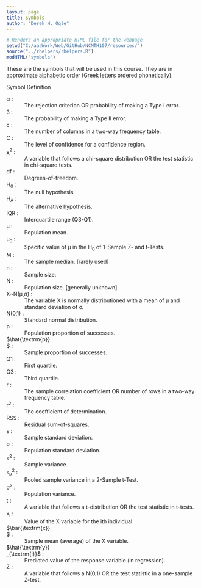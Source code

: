 ```yaml
---
layout: page
title: Symbols
author: "Derek H. Ogle"
---
```


```r
# Renders an appropriate HTML file for the webpage
setwd("C:/aaaWork/Web/GitHub/NCMTH107/resources/")
source("../rhelpers/rhelpers.R")
modHTML("symbols")
```

These are the symbols that will be used in this course. They are in approximate alphabetic order (Greek letters ordered phonetically).

<div class="panel panel-info">
<div class="panel-heading">Symbol <span class="pull-right">Definition</span></div>
<div class="panel-body">
<dl class="dl-horizontal">
<dt>&alpha;</dt><dd>The rejection criterion OR probability of making a Type I error.</dd>
<dt>&beta;</dt><dd>The probability of making a Type II error.</dd>
<dt>c</dt><dd>The number of columns in a two-way frequency table.</dd>
<dt>C</dt><dd>The level of confidence for a confidence region.</dd>
<dt>&chi;<sup>2</sup></dt><dd>A variable that follows a chi-square distribution OR the test statistic in chi-square tests.</dd>
<dt>df</dt><dd>Degrees-of-freedom.</dd>
<dt>H<sub>0</sub></dt><dd>The null hypothesis.</dd>
<dt>H<sub>A</sub></dt><dd>The alternative hypothesis.</dd>
<dt>IQR</dt><dd>Interquartile range (Q3-Q1).</dd>
<dt>&mu;</dt><dd>Population mean.</dd>
<dt>&mu;<sub>0</sub></dt><dd>Specific value of &mu; in the H<sub>0</sub> of 1-Sample Z- and t-Tests.</dd>
<dt>M</dt><dd>The sample median. [<emph>rarely used</emph>]</dd>
<dt>n</dt><dd>Sample size.</dd>
<dt>N</dt><dd>Population size. [<emph>generally unknown</emph>]</dd>
<dt>X~N(&mu;,&sigma;)</dt><dd>The variable X is normally distributioned with a mean of &mu; and standard deviation of &sigma;.</dd>
<dt>N(0,1)</dt><dd>Standard normal distribution.</dd>
<dt>p</dt><dd>Population proportion of successes.</dd>
<dt>$\hat{\textrm{p}}$</dt><dd>Sample proportion of successes.</dd>
<dt>Q1</dt><dd>First quartile.</dd>
<dt>Q3</dt><dd>Third quartile.</dd>
<dt>r</dt><dd>The sample correlation coefficient OR number of rows in a two-way frequency table.</dd>
<dt>r<sup>2</sup></dt><dd>The coefficient of determination.</dd>
<dt>RSS</dt><dd>Residual sum-of-squares.</dd>
<dt>s</dt><dd>Sample standard deviation.</dd>
<dt>&sigma;</dt><dd>Population standard deviation.</dd>
<dt>s<sup>2</sup></dt><dd>Sample variance.</dd>
<dt>s<sub>p</sub><sup>2</sup></dt><dd>Pooled sample variance in a 2-Sample t-Test.</dd>
<dt>&sigma;<sup>2</sup></dt><dd>Population variance.</dd>
<dt>t</dt><dd>A variable that follows a t-distribution OR the test statistic in t-tests.</dd>
<dt>x<sub>i</sub></dt><dd>Value of the X variable for the ith individual.</dd>
<dt>$\bar{\textrm{x}}$</dt><dd>Sample mean (average) of the X variable.</dd>
<dt>$\hat{\textrm{y}}_{\textrm{i}}$</dt><dd>Predicted value of the response variable (in regression).</dd>
<dt>Z</dt><dd>A variable that follows a N(0,1) OR the test statistic in a one-sample Z-test.</dd>
</dl>
</div>
</div>

<style>
.panel .dl-horizontal dt {
    white-space: normal;
    width: 23%;
}
.panel .dl-horizontal dt:after {
    content: ":";
}
.panel .dl-horizontal dd {
    padding-left: 0.5em;
}

</style>

